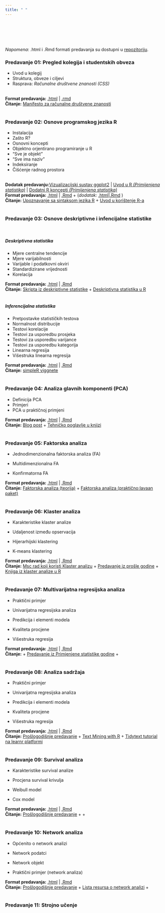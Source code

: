 ```yaml
---
title: " "
---
```

 
<br>
<br>
<br>
<br>

*Napomena*: .html i .Rmd formati predavanja su dostupni u [repozitoriju](https://github.com/lusiki/WebMultiVar).
<br>

### Predavanje 01: Pregled kolegija i studentskih obveza


- Uvod u kolegij
- Struktura, obveze i ciljevi
- Rasprava: *Računalne društvene znanosti (CSS)*

<br>
**Format predavanja:** [.html](https://github.com/lusiki/WebMultiVar/blob/main/Predavanja/01_UVOD.html) | [.rmd](https://github.com/lusiki/WebMultiVar/blob/main/Predavanja/01_UVOD.Rmd)
<br>
**Čitanje:**  [Manifesto za računalne društvene znanosti](http://www.everyaware.eu/resources/publications/Conte-2012.pdf)
<br>
<br>

### Predavanje 02: Osnove programskog jezika R

- Instalacija
- Zašto R?
- Osnovni koncepti
- Objektno orjentirano programiranje u R
- "Sve je objekt"
- "Sve ima naziv"
- Indeksiranje
- Čišćenje radnog prostora

<br>
**Dodatak predavanju:**[Vizualizacijski sustav ggplot2](https://raw.githack.com/lusiki/WebMultiVar/main/Predavanja/02_UVOD-U-R_dodatak.html#1) | [Uvod u R *(Primijenjena statistika)*](https://raw.githack.com/BrbanMiro/WebStatistika/main/Moduli/02_UVOD_U_R_xar.html#1) | [Dodatni R koncepti *(Primijenjena statistika)*](https://raw.githack.com/BrbanMiro/WebStatistika/main/Moduli/02_DODATNI_KONCEPTI_R_xar.html#1)
<br>
**Format predavanja:** [.html](https://github.com/lusiki/WebMultiVar/blob/main/Predavanja/02_UVOD-U-R.html) | [.Rmd](https://github.com/lusiki/WebMultiVar/blob/main/Predavanja/02_UVOD%20U%20R.Rmd) + (*dodatak:* [.html](https://github.com/lusiki/WebMultiVar/blob/main/Predavanja/02_UVOD%20U%20R_dodatak.Rmd)|[.Rmd](https://github.com/lusiki/WebMultiVar/blob/main/Predavanja/02_UVOD-U-R_dodatak.html) )
<br>
**Čitanje:** [Upoznavanje sa sintaksom jezika R](https://www.srce.unizg.hr/files/srce/docs/edu/R/s720_polaznik.pdf) + [Uvod u korištenje R-a](https://cran.r-project.org/doc/contrib/Kasum+Legovic-UvodUr.pdf)
<br>
<br>

### Predavanje 03: Osnove deskriptivne i infencijalne statistike

<br>

##### **Deskriptivna statistika**

- Mjere centralne tendencije
- Mjere varijabilnosti
- Varijable i podatkovni okviri
- Standardizirane vrijednosti
- Korelacija

**Format predavanja:** [.html](https://github.com/lusiki/WebMultiVar/blob/main/Predavanja/03_PONAVLJANJE-DESKRIPTIVNA.html) | [.Rmd](https://github.com/lusiki/WebMultiVar/blob/main/Predavanja/03_PONAVLJANJE%20DESKRIPTIVNA.Rmd) 
<br>
**Čitanje:** [Skripta iz deskriptivne statistike](http://matematika.fkit.hr/novo/statistika_i_vjerojatnost/predavanja/1%20-%20Deskriptivna%20statistika.pdf) + [Deskriptivna statistika u R](https://rcompanion.org/handbook/C_02.html)
<br>
<br>


##### **Inferencijalna statistika**

- Pretpostavke statističkih testova
- Normalnost distribucije
- Testovi korelacije
- Testovi za usporedbu prosjeka
- Testovi za usporedbu varijance
- Testovi za usporedbu kategorija
- Linearna regresija
- Višestruka linearna regresija

**Format predavanja:** [.html](https://github.com/lusiki/WebMultiVar/blob/main/Predavanja/03_PONAVLJANJE-INFERENCIJALNA.html) | [.Rmd](https://github.com/lusiki/WebMultiVar/blob/main/Predavanja/03_PONAVLJANJE%20DESKRIPTIVNA.Rmd) 
<br>
**Čitanje:** [simpleR viggnete](https://cran.r-project.org/doc/contrib/Verzani-SimpleR.pdf)
<br>
<br>


### Predavanje 04: Analiza glavnih komponenti (PCA)

- Definicija PCA
- Primjeri 
- PCA u praktičnoj primjeni


**Format predavanja:** [.html](https://github.com/lusiki/WebMultiVar/blob/main/Predavanja/04_PCA.html) | [.Rmd](https://github.com/lusiki/WebMultiVar/blob/main/Predavanja/04_PCA.Rmd) 
<br>
**Čitanje:** [Blog post](https://towardsdatascience.com/learn-principle-component-analysis-in-r-ddba7c9b1064) + [Tehničko poglavlje u knjizi](http://staff.ustc.edu.cn/~zwp/teach/MVA/abdi-awPCA2010.pdf)
<br>
<br>

### Predavanje 05: Faktorska analiza

- Jednodimenzionalna faktorska analiza (FA)

- Multidimenzionalna FA

- Konfirmatorna FA


**Format predavanja:** [.html](https://github.com/lusiki/WebMultiVar/blob/main/Predavanja/05_FA.html) | [.Rmd](https://github.com/lusiki/WebMultiVar/blob/main/Predavanja/05_FA.Rmd) 
<br>
**Čitanje:** <a href="./Foto/Faktorska_analiza.pdf">Faktorska analiza (teorija)</a> + [Faktorska analiza (praktično;lavaan paket)](https://stats.idre.ucla.edu/r/seminars/rcfa/#s3)
<br>
<br>

### Predavanje 06: Klaster analiza

- Karakteristike klaster analize

- Udaljenost između opservacija

- Hijerarhijski klastering

- K-means klastering


**Format predavanja:** [.html](https://github.com/lusiki/WebMultiVar/blob/main/Predavanja/06_KLASTER.html) | [.Rmd](https://github.com/lusiki/WebMultiVar/blob/main/Predavanja/06_KLASTER.Rmd) 
<br>
**Čitanje:** [Msc rad koji koristi Klaster analizu](https://zir.nsk.hr/islandora/object/pmf%3A9063/datastream/PDF/view) + [Predavanje iz prošle godine](https://rpubs.com/shichich/595542) + [Knjiga iz klaster analize u R](https://xsliulab.github.io/Workshop/week10/r-cluster-book.pdf)
<br>
<br>


### Predavanje 07: Multivarijatna regresijska analiza

- Praktični primjer

- Univarijatna regresijska analiza

- Predikcija i elementi modela

- Kvaliteta procjene

- Višestruka regresija


**Format predavanja:** [.html](https://github.com/lusiki/WebMultiVar/blob/main/Predavanja/07_REG.html) | [.Rmd](https://github.com/lusiki/WebMultiVar/blob/main/Predavanja/07_REG.Rmd) 
<br>
**Čitanje:** []() + [Predavanje iz Primjenjene statistike godine](https://raw.githack.com/lusiki/WebStatistika/main/Moduli/11_REG.html) + []()
<br>
<br>

### Predavanje 08: Analiza sadržaja 

- Praktični primjer

- Univarijatna regresijska analiza

- Predikcija i elementi modela

- Kvaliteta procjene

- Višestruka regresija


**Format predavanja:** [.html](https://github.com/lusiki/WebMultiVar/blob/main/Predavanja/08_TXT.html) | [.Rmd](https://github.com/lusiki/WebMultiVar/blob/main/Predavanja/08_TXT.Rmd) 
<br>
**Čitanje:** [Prošlogodišnje predavanje](https://rpubs.com/shichich/605152) + [Text Mining with R](https://www.tidytextmining.com/) + [Tidytext tutorial na learnr platformi](https://juliasilge.com/blog/learn-tidytext-learnr/)
<br>
<br>

### Predavanje 09: Survival analiza

- Karakteristike survival analize

- Procjena survival krivulja

- Weibull model

- Cox model

**Format predavanja:** [.html](https://github.com/lusiki/WebMultiVar/blob/main/Predavanja/09_SURV.html) | [.Rmd](https://github.com/lusiki/WebMultiVar/blob/main/Predavanja/09_SURV.Rmd) 
<br>
**Čitanje:** [Prošlogodišnje predavanje](https://rpubs.com/shichich/610311) + []() + []()
<br>
<br>

### Predavanje 10: Network analiza

- Općenito o network analizi

- Network podatci

- Network objekt

- Praktični primjer (network analiza)

**Format predavanja:** [.html](https://github.com/lusiki/WebMultiVar/blob/main/Predavanja/10_NET.html) | [.Rmd](https://github.com/lusiki/WebMultiVar/blob/main/Predavanja/10_NET.Rmd) 
<br>
**Čitanje:** [Prošlogodišnje predavanje](https://rpubs.com/shichich/619367) + [Lista resursa o network analizi](https://github.com/briatte/awesome-network-analysis) + []()
<br>
<br>


### Predavanje 11: Strojno učenje








